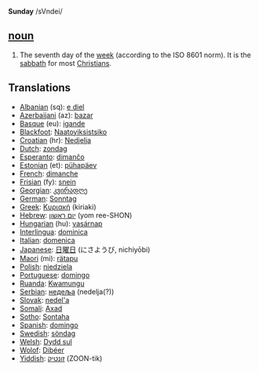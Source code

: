 '''Sunday''' /sVndei/

==[[noun]]==

#The seventh day of the [[week]] (according to the ISO 8601 norm). It is the [[sabbath]] for most [[Christian]]s.

==Translations==
*[[Albanian]] (sq): [[e diel]]
*[[Azerbaijani]] (az): [[bazar]]
*[[Basque]] (eu): [[igande]]
*[[Blackfoot]]: [[Naatoyiksistsiko]]
*[[Croatian]] (hr): [[Nedjelja]]
*[[Dutch]]: [[zondag]]
*[[Esperanto]]: [[dimanĉo]]
*[[Estonian]] (et): [[pühapäev]]
*[[French]]: [[dimanche]]
*[[Frisian]] (fy): [[snein]]
*[[Georgian]]: [[კვირადღე]]
*[[German]]: [[Sonntag]]
*[[Greek]]: [[Κυριακή]] (kiriaki)
*[[Hebrew]]: [[יום ראשון]] (yom ree-SHON)
*[[Hungarian]] (hu): [[vasárnap]]
*[[Interlingua]]: [[dominica]]
*[[Italian]]: [[domenica]]
*[[Japanese]]: [[日曜日]] (にさようび, nichiyōbi)
*[[Maori]] (mi): [[rätapu]]
*[[Polish]]: [[niedziela]]
*[[Portuguese]]: [[domingo]]
*[[Ruanda]]: [[Kwamungu]]
*[[Serbian]]: [[недеља]] (nedelja(?))
*[[Slovak]]: [[nedel'a]]
*[[Somali]]: [[Axad]]
*[[Sotho]]: [[Sontaha]]
*[[Spanish]]: [[domingo]]
*[[Swedish]]: [[söndag]]
*[[Welsh]]: [[Dydd sul]]
*[[Wolof]]: [[Dibéer]]
*[[Yiddish]]: [[זונטיק]] (ZOON-tik)